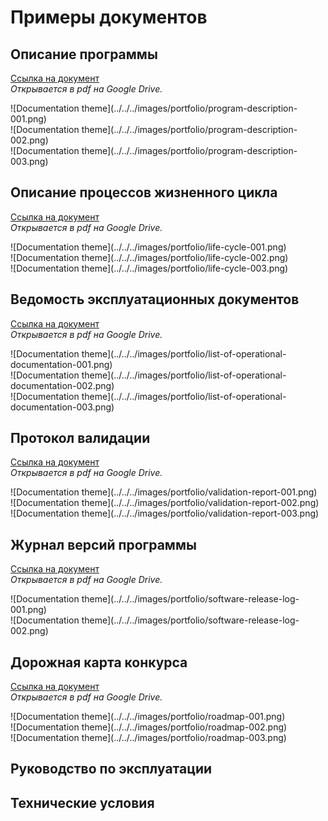 # Примеры документов

## Описание программы

[Ссылка на документ](https://drive.google.com/file/d/16OCnFD6tYP3QDlVScs__JUQhpsILeLZO/view?usp=share_link)  
*Открывается в pdf на Google Drive.*  

<div style={{display: "flex", justifyContent: "space-between", gap: "5px", margin: "20px auto"}}>
	<div style={{border: "1px solid grey", borderRadius: "10px", overflow: "hidden"}}>![Documentation theme](../../../images/portfolio/program-description-001.png)</div>
	<div style={{border: "1px solid grey", borderRadius: "10px", overflow: "hidden"}}>![Documentation theme](../../../images/portfolio/program-description-002.png)</div>
	<div style={{border: "1px solid grey", borderRadius: "10px", overflow: "hidden"}}>![Documentation theme](../../../images/portfolio/program-description-003.png)</div>
</div>

## Описание процессов жизненного цикла

[Ссылка на документ](https://drive.google.com/file/d/1Yv3s0gPDHekN2_OKb9_uxEgpz9ihEHIs/view?usp=sharing)  
*Открывается в pdf на Google Drive.*  

<div style={{display: "flex", justifyContent: "space-between", gap: "5px", margin: "20px auto"}}>
	<div style={{border: "1px solid grey", borderRadius: "10px", overflow: "hidden"}}>![Documentation theme](../../../images/portfolio/life-cycle-001.png)</div>
	<div style={{border: "1px solid grey", borderRadius: "10px", overflow: "hidden"}}>![Documentation theme](../../../images/portfolio/life-cycle-002.png)</div>
	<div style={{border: "1px solid grey", borderRadius: "10px", overflow: "hidden"}}>![Documentation theme](../../../images/portfolio/life-cycle-003.png)</div>
</div>

## Ведомость эксплуатационных документов

[Ссылка на документ](https://drive.google.com/file/d/1twqfreyo5l2q_VVE6RVsSiFhCdx9RULh/view?usp=sharing)  
*Открывается в pdf на Google Drive.*  

<div style={{display: "flex", justifyContent: "space-between", gap: "5px", margin: "20px auto"}}>
	<div style={{border: "1px solid grey", borderRadius: "10px", overflow: "hidden"}}>![Documentation theme](../../../images/portfolio/list-of-operational-documentation-001.png)</div>
	<div style={{border: "1px solid grey", borderRadius: "10px", overflow: "hidden"}}>![Documentation theme](../../../images/portfolio/list-of-operational-documentation-002.png)</div>
	<div style={{border: "1px solid grey", borderRadius: "10px", overflow: "hidden"}}>![Documentation theme](../../../images/portfolio/list-of-operational-documentation-003.png)</div>
</div>

## Протокол валидации

[Ссылка на документ](https://drive.google.com/file/d/1sjZrKdc1PT-WDwxrhp8rWChtETTFNMDX/view?usp=sharing)  
*Открывается в pdf на Google Drive.*  

<div style={{display: "flex", justifyContent: "space-between", gap: "5px", margin: "20px auto"}}>
	<div style={{border: "1px solid grey", borderRadius: "10px", overflow: "hidden"}}>![Documentation theme](../../../images/portfolio/validation-report-001.png)</div>
	<div style={{border: "1px solid grey", borderRadius: "10px", overflow: "hidden"}}>![Documentation theme](../../../images/portfolio/validation-report-002.png)</div>
	<div style={{border: "1px solid grey", borderRadius: "10px", overflow: "hidden"}}>![Documentation theme](../../../images/portfolio/validation-report-003.png)</div>
</div>

## Журнал версий программы

[Ссылка на документ](https://drive.google.com/file/d/1TQ-lL82ISj4GEHU_Sa_5x9wCN1HYSXhM/view?usp=sharing)  
*Открывается в pdf на Google Drive.*  

<div style={{display: "flex", justifyContent: "flex-start", gap: "5px", margin: "20px auto"}}>
	<div style={{maxWidth: "272px", border: "1px solid grey", borderRadius: "10px", overflow: "hidden"}}>![Documentation theme](../../../images/portfolio/software-release-log-001.png)</div>
	<div style={{maxWidth: "272px", border: "1px solid grey", borderRadius: "10px", overflow: "hidden"}}>![Documentation theme](../../../images/portfolio/software-release-log-002.png)</div>
</div>

## Дорожная карта конкурса

[Ссылка на документ](https://drive.google.com/file/d/16QpAkJR25ulz-IeC2Zc9fkreWypIFWi6/view?usp=sharing)  
*Открывается в pdf на Google Drive.*  

<div style={{display: "flex", justifyContent: "flex-start", gap: "5px", margin: "20px auto"}}>
	<div style={{maxWidth: "272px", border: "1px solid grey", borderRadius: "10px", overflow: "hidden"}}>![Documentation theme](../../../images/portfolio/roadmap-001.png)</div>
	<div style={{maxWidth: "272px", border: "1px solid grey", borderRadius: "10px", overflow: "hidden"}}>![Documentation theme](../../../images/portfolio/roadmap-002.png)</div>
	<div style={{maxWidth: "272px", border: "1px solid grey", borderRadius: "10px", overflow: "hidden"}}>![Documentation theme](../../../images/portfolio/roadmap-003.png)</div>
</div>

## Руководство по эксплуатации
## Технические условия

